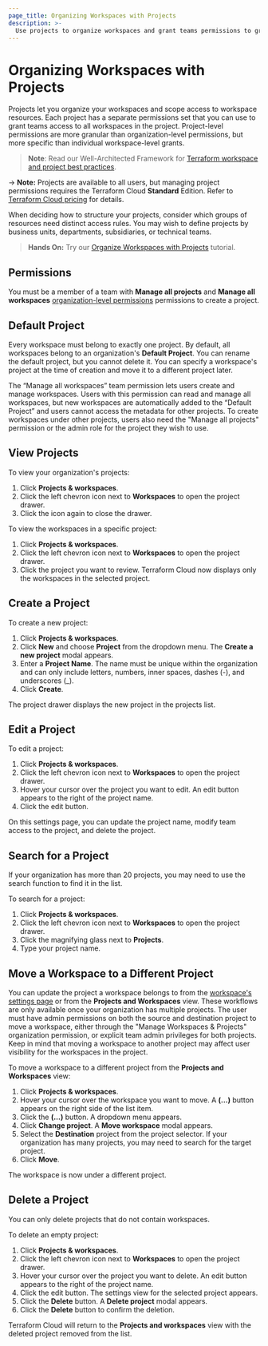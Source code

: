 ```yaml
---
page_title: Organizing Workspaces with Projects
description: >-
  Use projects to organize workspaces and grant teams permissions to groups of workspaces.
---
```


# Organizing Workspaces with Projects 

Projects let you organize your workspaces and scope access to workspace resources. Each project has a separate permissions set that you can use to grant teams access to all workspaces in the project. Project-level permissions are more granular than organization-level permissions, but more specific than individual workspace-level grants.

> **Note**: Read our Well-Architected Framework for [Terraform workspace and project best practices](https://developer.hashicorp.com/well-architected-framework/operational-excellence/operational-excellence-workspaces-projects).

<!-- BEGIN: TFC:only name:pnp-callout -->
-> **Note:** Projects are available to all users, but managing project permissions requires the Terraform Cloud **Standard** Edition. Refer to [Terraform Cloud pricing](https://www.hashicorp.com/products/terraform/pricing) for details.
<!-- END: TFC:only name:pnp-callout -->

When deciding how to structure your projects, consider which groups of resources need distinct access rules. You may wish to define projects by business units, departments, subsidiaries, or technical teams. 

> **Hands On:**  Try our [Organize Workspaces with Projects](/terraform/tutorials/cloud/projects) tutorial. 

## Permissions

You must be a member of a team with **Manage all projects** and **Manage all workspaces** [organization-level permissions](/terraform/cloud-docs/users-teams-organizations/permissions#organization-permissions) permissions to create a project.

## Default Project

Every workspace must belong to exactly one project. By default, all workspaces belong to an organization's **Default Project**. You can rename the default project, but you cannot delete it. You can specify a workspace's project at the time of creation and move it to a different project later. 

The “Manage all workspaces” team permission lets users create and manage workspaces. Users with this permission can read and manage all workspaces, but new workspaces are automatically added to the “Default Project” and users cannot access the metadata for other projects. To create workspaces under other projects, users also need the "Manage all projects" permission or the admin role for the project they wish to use.

## View Projects

To view your organization's projects:
1. Click **Projects & workspaces**.
1. Click the left chevron icon next to **Workspaces** to open the project drawer. 
1. Click the icon again to close the drawer.

To view the workspaces in a specific project:
1. Click **Projects & workspaces**.
1. Click the left chevron icon next to **Workspaces** to open the project drawer.
1. Click the project you want to review. Terraform Cloud now displays only the workspaces in the selected project.

## Create a Project

To create a new project:
1. Click **Projects & workspaces**.
1. Click **New** and choose **Project** from the dropdown menu. The **Create a new project** modal appears.
1. Enter a **Project Name**. The name must be unique within the organization and can only include letters, numbers, inner spaces, dashes (-), and underscores (_).
1. Click **Create**.

The project drawer displays the new project in the projects list. 

## Edit a Project

To edit a project:
1. Click **Projects & workspaces**.
1. Click the left chevron icon next to **Workspaces** to open the project drawer.
1. Hover your cursor over the project you want to edit. An edit button appears to the right of the project name.
1. Click the edit button.

On this settings page, you can update the project name, modify team access to the project, and delete the project. 

## Search for a Project

If your organization has more than 20 projects, you may need to use the search function to find it in the list.

To search for a project:
1. Click **Projects & workspaces**.
1. Click the left chevron icon next to **Workspaces** to open the project drawer.
1. Click the magnifying glass next to **Projects**.
1. Type your project name.

## Move a Workspace to a Different Project

You can update the project a workspace belongs to from the [workspace's settings page](/terraform/cloud-docs/workspaces/settings) or from the **Projects and Workspaces** view. These workflows are only available once your organization has multiple projects. The user must have admin permissions on both the source and destination project to move a workspace, either through the "Manage Workspaces & Projects" organization permission, or explicit team admin privileges for both projects. Keep in mind that moving a workspace to another project may affect user visibility for the workspaces in the project.

To move a workspace to a different project from the **Projects and Workspaces** view:
1. Click **Projects & workspaces**.
1. Hover your cursor over the workspace you want to move. A **(...)** button appears on the right side of the list item.
1. Click the **(...)** button. A dropdown menu appears.
1. Click **Change project**. A **Move workspace** modal appears.
1. Select the **Destination** project from the project selector. If your organization has many projects, you may need to search for the target project.
1. Click **Move**.

The workspace is now under a different project.

## Delete a Project

You can only delete projects that do not contain workspaces.

To delete an empty project:
1. Click **Projects & workspaces**.
1. Click the left chevron icon next to **Workspaces** to open the project drawer.
1. Hover your cursor over the project you want to delete. An edit button appears to the right of the project name.
1. Click the edit button. The settings view for the selected project appears.
1. Click the **Delete** button. A **Delete project** modal appears.
1. Click the **Delete** button to confirm the deletion.

Terraform Cloud will return to the **Projects and workspaces** view with the deleted project removed from the list.
